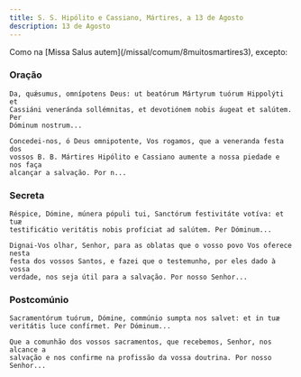 ```yaml
---
title: S. S. Hipólito e Cassiano, Mártires, a 13 de Agosto
description: 13 de Agosto
---
```


<aside>
  Como na [Missa Salus autem](/missal/comum/8muitosmartires3), excepto:
</aside>

### Oração

<div class="side-by-side not-content">

    Da, quǽsumus, omnípotens Deus: ut beatórum Mártyrum tuórum Hippolýti et
    Cassiáni veneránda sollémnitas, et devotiónem nobis áugeat et salútem. Per
    Dóminum nostrum...

    Concedei-nos, ó Deus omnipotente, Vos rogamos, que a veneranda festa dos
    vossos B. B. Mártires Hipólito e Cassiano aumente a nossa piedade e nos faça
    alcançar a salvação. Por n...

</div>

### Secreta

<div class="side-by-side not-content">

    Réspice, Dómine, múnera pópuli tui, Sanctórum festivitáte votíva: et tuæ
    testificátio veritátis nobis profíciat ad salútem. Per Dóminum...

    Dignai-Vos olhar, Senhor, para as oblatas que o vosso povo Vos oferece nesta
    festa dos vossos Santos, e fazei que o testemunho, por eles dado à vossa
    verdade, nos seja útil para a salvação. Por nosso Senhor...

</div>

### Postcomúnio

<div class="side-by-side not-content">

    Sacramentórum tuórum, Dómine, commúnio sumpta nos salvet: et in tuæ
    veritátis luce confírmet. Per Dóminum...

    Que a comunhão dos vossos sacramentos, que recebemos, Senhor, nos alcance a
    salvação e nos confirme na profissão da vossa doutrina. Por nosso Senhor...

</div>
